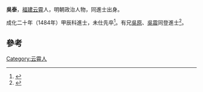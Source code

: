 '''吳泰'''，[[福建|福建]][[云霄|云霄]]人，明朝政治人物，同進士出身。

成化二十年（1484年）甲辰科進士，未仕先卒<ref>{{cite news|title=云霄历史进士、举人、贡生名表|url=http://www.yxdlt.com/bencandy.php?fid=25&id=891|accessdate=2013-09-24|newspaper=云霄信息网|archive-date=2013-09-29|archive-url=https://web.archive.org/web/20130929040307/http://www.yxdlt.com/bencandy.php?fid=25&id=891|dead-url=no}}</ref>。有兄[[吳原|吳原]]、[[吳震|吳震]]同登進士<ref>{{cite book|editor=云霄县人大常委会编|title=开漳祖地·福建云霄 云霄厅志 点校本|date=2005年12月|pages=229|accessdate=2016-10-11}}</ref>。

==參考==
{{reflist}}
{{明朝人物小作品}}
{{成化二十年甲辰科殿試金榜}}
{{DEFAULTSORT:Wu吳}}
[[Category:云霄人|Category:云霄人]]